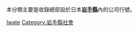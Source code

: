 本分類主要是收錄總部設於日本'''[[岩手縣|岩手縣]]'''內的公司行號。
{{日本行政區劃分類導航|公司}}
{{Commonscat|Companies based in Iwate prefecture}}

[[Category:日本各都道府縣公司|Iwate]]
[[Category:岩手縣社會|Category:岩手縣社會]]